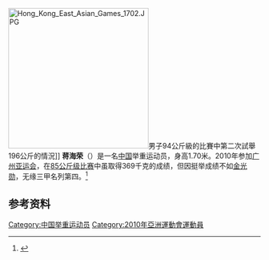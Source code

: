 [[File:Hong_Kong_East_Asian_Games_1702.JPG|280px]]男子94公斤級的比賽中第二次試舉196公斤的情況]]
'''蒋海荣'''（{{bd|1980年|1月2日||}}）是一名[[中国|中国]]举重运动员，身高1.70米。2010年参加[[广州亚运会|广州亚运会]]，在[[2010年亚洲运动会举重比赛_-_男子85公斤级|85公斤级比赛]]中虽取得369千克的成绩，但因挺举成绩不如[[金光勋|金光勋]]，无缘三甲名列第四。<ref>{{cite web|url=http://www.gz2010.cn/info/CHN_CHN/ZB/ZBB101A_WL@@@@@@@@@@@@@@@CHN_number=201445.html | language=zh-hans | title=蒋海荣 - 简历  |publisher=2010年广州亚运会官方网站 |accessdate=2011-08-12 }}</ref>

==参考资料==
<references />

{{DEFAULTSORT:jiang hairong}}
[[Category:中国举重运动员|Category:中国举重运动员]]
[[Category:2010年亞洲運動會運動員|Category:2010年亞洲運動會運動員]]
{{china-sport-bio-stub}}